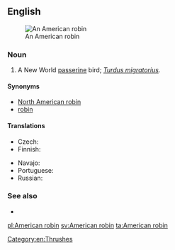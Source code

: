 ==English==
[[Image:American Robin 2006.jpg|thumb|An American robin]]

===Noun===
{{en-noun}}

# A New World [[passerine]] bird; ''[[Turdus migratorius]]''.

====Synonyms====
* [[North American robin]]
* [[robin]]

====Translations====
{{trans-top|''Turdus migratorius''}}
* Czech: {{t|cs|drozd stěhovavý}}
* Finnish: {{t+|fi|punarintarastas}}
{{trans-mid}}
* Navajo: {{t|nv|téél halchíʼí}}
* Portuguese: {{t|pt|tordo americano|m}}
* Russian: {{t|ru|стра́нствующий дрозд|m}}
{{trans-bottom}}

===See also===
* {{projectlink|wikipedia|American Robin}}

[[Category:en:Thrushes]]

[[pl:American robin]]
[[sv:American robin]]
[[ta:American robin]]
